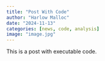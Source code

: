 ```yaml
---
title: "Post With Code"
author: "Harlow Malloc"
date: "2024-11-13"
categories: [news, code, analysis]
image: "image.jpg"
---
```


This is a post with executable code.
